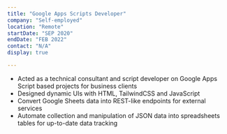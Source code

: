 ```yaml
---
title: "Google Apps Scripts Developer"
company: "Self-employed"
location: "Remote"
startDate: "SEP 2020"
endDate: "FEB 2022"
contact: "N/A"
display: true

---
```


-   Acted as a technical consultant and script developer on Google Apps Script based projects for business clients
-   Designed dynamic UIs with HTML, TailwindCSS and JavaScript
-   Convert Google Sheets data into REST-like endpoints for external services
-   Automate collection and manipulation of JSON data into spreadsheets tables for up-to-date data tracking
